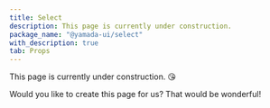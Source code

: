 ```yaml
---
title: Select
description: This page is currently under construction.
package_name: "@yamada-ui/select"
with_description: true
tab: Props
---
```


This page is currently under construction. 😘

Would you like to create this page for us? That would be wonderful!
